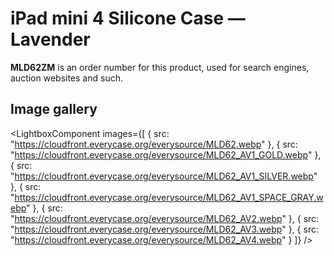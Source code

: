 
# iPad mini 4 Silicone Case — Lavender

<Callout type='info' emoji='👉🏻'>**MLD62ZM** is an order number for this product, used for search engines, auction websites and such.</Callout>

## Image gallery

<LightboxComponent
    images={[
      {
        src: "https://cloudfront.everycase.org/everysource/MLD62.webp"
      },
      {
        src: "https://cloudfront.everycase.org/everysource/MLD62_AV1_GOLD.webp"
      },
      {
        src: "https://cloudfront.everycase.org/everysource/MLD62_AV1_SILVER.webp"
      },
      {
        src: "https://cloudfront.everycase.org/everysource/MLD62_AV1_SPACE_GRAY.webp"
      },
      {
        src: "https://cloudfront.everycase.org/everysource/MLD62_AV2.webp"
      },
      {
        src: "https://cloudfront.everycase.org/everysource/MLD62_AV3.webp"
      },
      {
        src: "https://cloudfront.everycase.org/everysource/MLD62_AV4.webp"
      }
    ]}
  />
